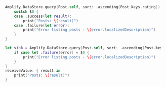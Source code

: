 <BlockSwitcher>

<Block name="Listener (iOS 11+)">

```swift
Amplify.DataStore.query(Post.self, sort: .ascending(Post.keys.rating)) {
    switch $0 {
    case .success(let result):
        print("Posts: \(result)")
    case .failure(let error):
        print("Error listing posts - \(error.localizedDescription)")
    }
}
```

</Block>

<Block name="Combine">

```swift
let sink = Amplify.DataStore.query(Post.self, sort: .ascending(Post.keys.rating)).sink {
    if case let .failure(error) = $0 {
        print("Error listing posts - \(error.localizedDescription)")
    }
}
receiveValue: { result in
    print("Posts: \(result)")
}
```

</Block>

</BlockSwitcher>